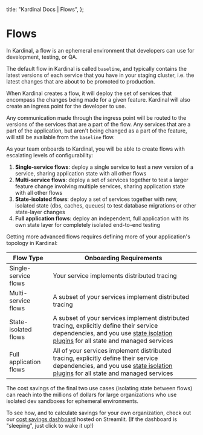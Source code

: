   title: "Kardinal Docs | Flows",
};

# Flows

In Kardinal, a flow is an ephemeral environment that developers can use for development, testing, or QA.

The default flow in Kardinal is called `baseline`, and typically contains the latest versions of each service that you have in your staging cluster, i.e. the latest changes that are about to be promoted to production.

When Kardinal creates a flow, it will deploy the set of services that encompass the changes being made for a given feature. Kardinal will also create an ingress point for the developer to use.

Any communication made through the ingress point will be routed to the versions of the services that are a part of the flow. Any services that are a part of the application, but aren't being changed as a part of the feature, will still be available from the `baseline` flow.

As your team onboards to Kardinal, you will be able to create flows with escalating levels of configurability:

1. **Single-service flows**: deploy a single service to test a new version of a service, sharing application state with all other flows
2. **Multi-service flows**: deploy a set of services together to test a larger feature change involving multiple services, sharing application state with all other flows
3. **State-isolated flows**: deploy a set of services together with new, isolated state (dbs, caches, queues) to test database migrations or other state-layer changes
4. **Full application flows**: deploy an independent, full application with its own state layer for completely isolated end-to-end testing

Getting more advanced flows requires defining more of your application's topology in Kardinal:

| Flow Type | Onboarding Requirements |
|-----------|-------------------|
| Single-service flows | Your service implements distributed tracing |
| Multi-service flows | A subset of your services implement distributed tracing |
| State-isolated flows | A subset of your services implement distributed tracing, explicitly define their service dependencies, and you use [state isolation plugins](./concepts/plugins) for all state and managed services |
| Full application flows | All of your services implement distributed tracing, explicitly define their service dependencies, and you use [state isolation plugins](./concepts/plugins) for all state and managed services |

The cost savings of the final two use cases (isolating state between flows) can reach into the millions of dollars for large organizations who use isolated dev sandboxes for ephemeral environments.

To see how, and to calculate savings for your own organization, check out our [cost savings dashboard](https://kardinal.streamlit.app) hosted on Streamlit. (If the dashboard is "sleeping", just click to wake it up!)
